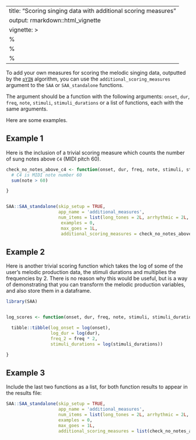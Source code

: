 
---
title: "Scoring singing data with additional scoring measures"
output: rmarkdown::html_vignette
vignette: >
  %\VignetteIndexEntry{Scoring singing data with additional scoring measures}
  %\VignetteEngine{knitr::rmarkdown}
  %\VignetteEncoding{UTF-8}
---

To add your own measures for scoring the melodic singing data, outputted by the [`pYIN`](https://code.soundsoftware.ac.uk/projects/pyin) algorithm, you can use the `additional_scoring_measures` argument to the `SAA` or `SAA_standalone` functions. 


The argument should be a function with the following arguments: `onset`, `dur`, `freq`, `note`, `stimuli`, `stimuli_durations` or a list of functions, each with the same arguments.

Here are some examples.

## Example 1

Here is the inclusion of a trivial scoring measure which counts the number of sung notes above `C4` (MIDI pitch 60).

```r

check_no_notes_above_c4 <- function(onset, dur, freq, note, stimuli, stimuli_durations) {
  # C4 is MIDI note number 60
  sum(note > 60)

}


SAA::SAA_standalone(skip_setup = TRUE,
                    app_name = 'additional_measures',
                    num_items = list(long_tones = 2L, arrhythmic = 2L, rhythmic = 2L),
                     examples = 0,
                     max_goes = 1L,
                     additional_scoring_measures = check_no_notes_above_c4)

```

## Example 2

Here is another trivial scoring function which takes the log of some of the user's melodic production data, the stimuli durations and multiplies the frequencies by 2. There is no reason why this would be useful, but is a way of demonstrating that you can transform the melodic production variables, and also store them in a dataframe.

```r

library(SAA)


log_scores <- function(onset, dur, freq, note, stimuli, stimuli_durations) {

  tibble::tibble(log_onset = log(onset),
                 log_dur = log(dur),
                 freq_2 = freq * 2,
                 stimuli_durations = log(stimuli_durations))

}


```



## Example 3

Include the last two functions as a list, for both function results to appear in the results file:

```r

SAA::SAA_standalone(skip_setup = TRUE,
                    app_name = 'additional_measures',
                    num_items = list(long_tones = 2L, arrhythmic = 2L, rhythmic = 2L),
                    examples = 0,
                    max_goes = 1L,
                    additional_scoring_measures = list(check_no_notes_above_c4, log_scores))


```
